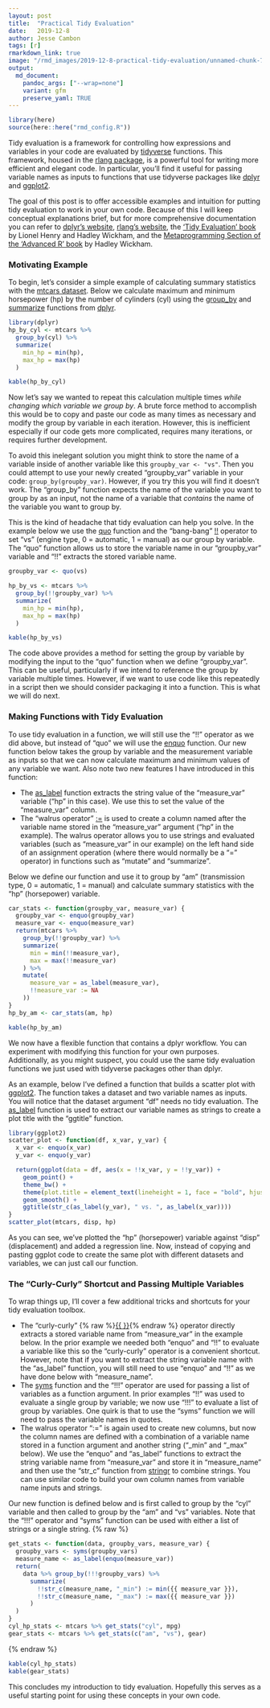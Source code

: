 ```yaml
---
layout: post
title:  "Practical Tidy Evaluation"
date:   2019-12-8
author: Jesse Cambon
tags: [r]
rmarkdown_link: true
image: "/rmd_images/2019-12-8-practical-tidy-evaluation/unnamed-chunk-7-1.png"
output: 
  md_document:
    pandoc_args: ["--wrap=none"]
    variant: gfm
    preserve_yaml: TRUE
---
```

```r
library(here)
source(here::here("rmd_config.R"))
``` 

Tidy evaluation is a framework for controlling how expressions and variables in your code are evaluated by [tidyverse](https://www.tidyverse.org/) functions. This framework, housed in the [rlang package](https://rlang.r-lib.org), is a powerful tool for writing more efficient and elegant code. In particular, you'll find it useful for passing variable names as inputs to functions that use tidyverse packages like [dplyr](https://dplyr.tidyverse.org/) and [ggplot2](https://ggplot2.tidyverse.org/).

The goal of this post is to offer accessible examples and intuition for putting tidy evaluation to work in your own code. Because of this I will keep conceptual explanations brief, but for more comprehensive documentation you can refer to [dplyr's website](https://dplyr.tidyverse.org/reference/tidyeval.html), [rlang's website](https://rlang.r-lib.org/), the ['Tidy Evaluation' book](https://tidyeval.tidyverse.org/) by Lionel Henry and Hadley Wickham, and the [Metaprogramming Section of the 'Advanced R' book](https://adv-r.hadley.nz/metaprogramming.html) by Hadley Wickham.

### Motivating Example

To begin, let's consider a simple example of calculating summary statistics with the [mtcars dataset](https://stat.ethz.ch/R-manual/R-devel/library/datasets/html/mtcars.html). Below we calculate maximum and minimum horsepower (hp) by the number of cylinders (cyl) using the [group_by](https://dplyr.tidyverse.org/reference/group_by.html) and [summarize](https://dplyr.tidyverse.org/reference/summarise.html) functions from [dplyr](https://dplyr.tidyverse.org/).

```r
library(dplyr)
hp_by_cyl <- mtcars %>%
  group_by(cyl) %>%
  summarize(
    min_hp = min(hp),
    max_hp = max(hp)
  )
```

```r
kable(hp_by_cyl)
```

Now let's say we wanted to repeat this calculation multiple times *while changing which variable we group by*. A brute force method to accomplish this would be to copy and paste our code as many times as necessary and modify the group by variable in each iteration. However, this is inefficient especially if our code gets more complicated, requires many iterations, or requires further development. 

To avoid this inelegant solution you might think to store the name of a variable inside of another variable like this `groupby_var <- "vs"`. Then you could attempt to use your newly created "groupby_var" variable in your code: `group_by(groupby_var)`. However, if you try this you will find it doesn't work. The "group_by" function expects the name of the variable you want to group by as an input, not the name of a variable that *contains* the name of the variable you want to group by. 

This is the kind of headache that tidy evaluation can help you solve. In the example below we use the [quo](https://rlang.r-lib.org/reference/quotation.html) function and the "bang-bang" [!!](https://rlang.r-lib.org/reference/nse-force.html) operator to set "vs" (engine type, 0 = automatic, 1 = manual) as our group by variable. The "quo" function allows us to store the variable name in our "groupby_var" variable and "!!" extracts the stored variable name.

```r
groupby_var <- quo(vs)

hp_by_vs <- mtcars %>%
  group_by(!!groupby_var) %>%
  summarize(
    min_hp = min(hp),
    max_hp = max(hp)
  )
```

```r
kable(hp_by_vs)
```

The code above provides a method for setting the group by variable by modifying the input to the "quo" function when we define "groupby_var". This can be useful, particularly if we intend to reference the group by variable multiple times. However, if we want to use code like this repeatedly in a script then we should consider packaging it into a function. This is what we will do next.

### Making Functions with Tidy Evaluation

To use tidy evaluation in a function, we will still use the "!!" operator as we did above, but instead of "quo" we will use the  [enquo](https://rlang.r-lib.org/reference/nse-defuse.html) function. Our new function below takes the group by variable and the measurement variable as inputs so that we can now calculate maximum and minimum values of any variable we want. Also note two new features I have introduced in this function:

* The [as_label](https://rlang.r-lib.org/reference/as_label.html) function extracts the string value of the "measure_var" variable ("hp" in this case). We use this to set the value of the "measure_var" column. 
* The "walrus operator" [:=](https://rlang.r-lib.org/reference/quasiquotation.html#forcing-names) is used to create a column named after the variable name stored in the "measure_var" argument ("hp" in the example). The walrus operator allows you to use strings and evaluated variables (such as "measure_var" in our example) on the left hand side of an assignment operation (where there would normally be a "=" operator) in functions such as "mutate" and "summarize".

Below we define our function and use it to group by "am" (transmission type, 0 = automatic, 1 = manual) and calculate summary statistics with the "hp" (horsepower) variable.

```r
car_stats <- function(groupby_var, measure_var) {
  groupby_var <- enquo(groupby_var)
  measure_var <- enquo(measure_var)
  return(mtcars %>%
    group_by(!!groupby_var) %>%
    summarize(
      min = min(!!measure_var),
      max = max(!!measure_var)
    ) %>%
    mutate(
      measure_var = as_label(measure_var),
      !!measure_var := NA
    ))
}
hp_by_am <- car_stats(am, hp)
```

```r
kable(hp_by_am)
```

We now have a flexible function that contains a dplyr workflow. You can experiment with modifying this function for your own purposes. Additionally, as you might suspect, you could use the same tidy evaluation functions we just used with tidyverse packages other than dplyr. 

As an example, below I've defined a function that builds a scatter plot with [ggplot2](https://ggplot2.tidyverse.org/). The function takes a dataset and two variable names as inputs. You will notice that the dataset argument "df" needs no tidy evaluation. The [as_label](https://rlang.r-lib.org/reference/as_label.html) function is used to extract our variable names as strings to create a plot title with the "ggtitle" function. 

```r
library(ggplot2)
scatter_plot <- function(df, x_var, y_var) {
  x_var <- enquo(x_var)
  y_var <- enquo(y_var)

  return(ggplot(data = df, aes(x = !!x_var, y = !!y_var)) +
    geom_point() +
    theme_bw() +
    theme(plot.title = element_text(lineheight = 1, face = "bold", hjust = 0.5)) +
    geom_smooth() +
    ggtitle(str_c(as_label(y_var), " vs. ", as_label(x_var))))
}
scatter_plot(mtcars, disp, hp)
```

As you can see, we've plotted the "hp" (horsepower) variable against "disp" (displacement) and added a regression line. Now, instead of copying and pasting ggplot code to create the same plot with different datasets and variables, we can just call our function. 

### The "Curly-Curly" Shortcut and Passing Multiple Variables

To wrap things up, I'll cover a few additional tricks and shortcuts for your tidy evaluation toolbox.

* The "curly-curly" {% raw %}[{{ }}](https://www.tidyverse.org/blog/2019/06/rlang-0-4-0/){% endraw %} operator directly extracts a stored variable name from "measure_var" in the example below. In the prior example we needed both "enquo" and "!!" to evaluate a variable like this so the "curly-curly" operator is a convenient shortcut. However, note that if you want to extract the string variable name with the "as_label" function, you will still need to use "enquo" and "!!" as we have done below with "measure_name".
* The [syms](https://rlang.r-lib.org/reference/sym.html) function and the "!!!" operator are used for passing a list of variables as a function argument. In prior examples "!!" was used to evaluate a single group by variable; we now use "!!!" to evaluate a list of group by variables. One quirk is that to use the "syms" function we will need to pass the variable names in quotes.
* The walrus operator ":=" is again used to create new columns, but now the column names are defined with a combination of a variable name stored in a function argument and another string ("_min" and "_max" below). We use the "enquo" and "as_label" functions to extract the string variable name from "measure_var" and store it in "measure_name" and then use the "str_c" function from [stringr](https://stringr.tidyverse.org/) to combine strings. You can use similar code to build your own column names from variable name inputs and strings.

Our new function is defined below and is first called to group by the "cyl" variable and then called to group by the "am" and "vs" variables. Note that the "!!!" operator and "syms" function can be used with either a list of strings or a single string.
{% raw %}
```r
get_stats <- function(data, groupby_vars, measure_var) {
  groupby_vars <- syms(groupby_vars)
  measure_name <- as_label(enquo(measure_var))
  return(
    data %>% group_by(!!!groupby_vars) %>%
      summarize(
        !!str_c(measure_name, "_min") := min({{ measure_var }}),
        !!str_c(measure_name, "_max") := max({{ measure_var }})
      )
  )
}
cyl_hp_stats <- mtcars %>% get_stats("cyl", mpg)
gear_stats <- mtcars %>% get_stats(c("am", "vs"), gear)
```
{% endraw %}

```r
kable(cyl_hp_stats)
kable(gear_stats)
```

This concludes my introduction to tidy evaluation. Hopefully this serves as a useful starting point for using these concepts in your own code.
